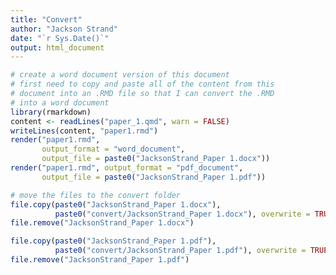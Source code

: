 ```yaml
---
title: "Convert"
author: "Jackson Strand"
date: "`r Sys.Date()`"
output: html_document
---
```


```r
# create a word document version of this document
# first need to copy and paste all of the content from this 
# document into an .RMD file so that I can convert the .RMD
# into a word document
library(rmarkdown)
content <- readLines("paper_1.qmd", warn = FALSE)
writeLines(content, "paper1.rmd")
render("paper1.rmd", 
       output_format = "word_document",
       output_file = paste0("JacksonStrand_Paper 1.docx"))
render("paper1.rmd", output_format = "pdf_document",
       output_file = paste0("JacksonStrand_Paper 1.pdf"))

# move the files to the convert folder
file.copy(paste0("JacksonStrand_Paper 1.docx"), 
          paste0("convert/JacksonStrand_Paper 1.docx"), overwrite = TRUE)
file.remove("JacksonStrand_Paper 1.docx")

file.copy(paste0("JacksonStrand_Paper 1.pdf"), 
          paste0("convert/JacksonStrand_Paper 1.pdf"), overwrite = TRUE)
file.remove("JacksonStrand_Paper 1.pdf")
```

